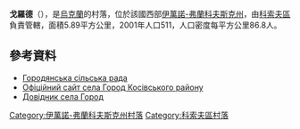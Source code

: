 {{coord|48|18|14|N|25|2|3|E|scale:30000|display=title}}

'''戈羅德'''（{{lang-uk|Город}}），是[[烏克蘭|烏克蘭]]的村落，位於該國西部[[伊萬諾-弗蘭科夫斯克州|伊萬諾-弗蘭科夫斯克州]]，由[[科索夫區|科索夫區]]負責管轄，面積5.89平方公里，2001年人口511，人口密度每平方公里86.8人。

==參考資料==
* [https://web.archive.org/web/20140714205749/http://horod.kosiv.net/ Городянська сільська рада]
* [https://web.archive.org/web/20140714205749/http://horod.kosiv.net/ Офіційний сайт села Город Косівського району]{{ref-uk}}
* [http://kosiv.org.ua/index.cfm/do/villages.gorod Довідник села Город] {{Wayback|url=http://kosiv.org.ua/index.cfm/do/villages.gorod |date=20200716234554 }}

{{DEFAULTSORT:Город}}
[[Category:伊萬諾-弗蘭科夫斯克州村落|Category:伊萬諾-弗蘭科夫斯克州村落]]
[[Category:科索夫區村落|Category:科索夫區村落]]


{{IvanoFrankivsk-geo-stub}}